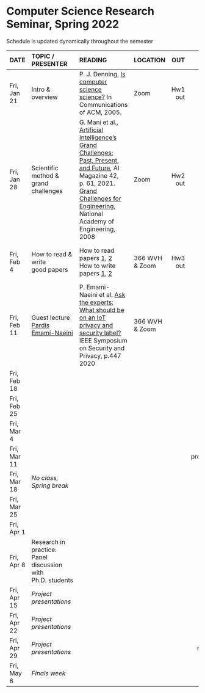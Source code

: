 <h1> Computer Science Research Seminar, Spring 2022 </h1>
Schedule is updated dynamically throughout the semester
</br>

<font size="3">

| DATE        | TOPIC / PRESENTER |READING           |LOCATION |      OUT |        DUE |
| ---------   |:--------------------|:-----------------------------|:--------| --------:| ----------:|
| Fri, Jan 21 | Intro & overview |  P. J. Denning, [Is computer science science?](http://denninginstitute.com/pjd/PUBS/CACMcols/cacmJul07.pdf) In Communications of ACM, 2005.        | Zoom |  Hw1 out |            |
| Fri, Jan 28 |  Scientific method &</br>grand challenges                |  G. Mani et al., [Artificial Intelligence’s Grand Challenges: Past, Present, and Future](https://www.andrew.cmu.edu/user/ganeshm/GrandChallengesAIMagazineSpring2021.pdf), AI Magazine 42, p. 61, 2021.</br>[Grand Challenges for Engineering](http://www.engineeringchallenges.org/challenges.aspx), National Academy of Engineering, 2008   | Zoom       |  Hw2 out | Hw1 due    |
| Fri, Feb 4  |   How to read & write</br>good papers               |  How to read papers [1](https://dl.acm.org/citation.cfm?id=1595493), [2](https://dl.acm.org/citation.cfm?id=1273458)<br>How to write papers [1](https://homes.cs.washington.edu/~mernst/advice/write-technical-paper.html), [2](https://www.nature.com/articles/d41586-019-02918-5)          |  366 WVH</br>& Zoom  |  Hw3 out        |  Hw2 due</br>Proj group due   |
| Fri, Feb 11 | Guest lecture</br>[Pardis Emami-Naeini](https://homes.cs.washington.edu/~pemamina/)                 | P. Emami-Naeini et al. [Ask the experts: What should be on an IoT privacy and security label?](Oakland20_PardisEmamiNaeini.pdf) IEEE Symposium on Security and Privacy, p.447 2020           |  366 WVH</br>& Zoom   |          |   Hw3 due         |
| Fri, Feb 18 |                  |            |            |          |            |
| Fri, Feb 25 |                  |            |            |          |            |
| Fri, Mar 4  |                  |         |            |          |            |
| Fri, Mar 11 |                  |            |            |          | Proj proposal due |
| Fri, Mar 18 | *No class, Spring break* |    |            |          |            |
| Fri, Mar 25 |                  |            |            |          |            |
| Fri, Apr 1  |                  |            |            |          |            |
| Fri, Apr 8  | Research in practice:</br> Panel discussion with Ph.D. students |            |            |          |            |
| Fri, Apr 15 | *Project presentations* |    |            |          |            |
| Fri, Apr 22 | *Project presentations*  |    |            |          | Proj report due |
| Fri, Apr 29 | *Project presentations*  |            |            |          | Proj review due           |
| Fri, May 6  | *Finals week*    |            |            |          |            |
</font>






